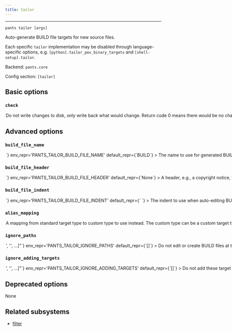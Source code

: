 ```yaml
---
title: tailor
---
```



---

```
pants tailor [args]
```

Auto-generate BUILD file targets for new source files.

Each specific `tailor` implementation may be disabled through language-specific options, e.g. `[python].tailor_pex_binary_targets` and `[shell-setup].tailor`.

Backend: <span className="color--primary">`pants.core`</span>

Config section: <span className="color--primary">`[tailor]`</span>

<span className={styles.options}>

## Basic options

### `check`

<Option
  cli_repr={`--[no-]tailor-check`}
  env_repr='PANTS_TAILOR_CHECK'
  default_repr={`False`}
>

Do not write changes to disk, only write back what would change. Return code 0 means there would be no changes, and 1 means that there would be.

</Option>

## Advanced options

### `build_file_name`

<Option
  cli_repr={`--tailor-build-file-name=<str>`}
  env_repr='PANTS_TAILOR_BUILD_FILE_NAME'
  default_repr={`BUILD`}
>

The name to use for generated BUILD files.

This must be compatible with `[GLOBAL].build_patterns`.

</Option>

### `build_file_header`

<Option
  cli_repr={`--tailor-build-file-header=<str>`}
  env_repr='PANTS_TAILOR_BUILD_FILE_HEADER'
  default_repr={`None`}
>

A header, e.g., a copyright notice, to add to the content of created BUILD files.

</Option>

### `build_file_indent`

<Option
  cli_repr={`--tailor-build-file-indent=<str>`}
  env_repr='PANTS_TAILOR_BUILD_FILE_INDENT'
  default_repr={`    `}
>

The indent to use when auto-editing BUILD files.

</Option>

### `alias_mapping`

<Option
  cli_repr={`--tailor-alias-mapping="{'key1': val1, 'key2': val2, ...}"`}
  env_repr='PANTS_TAILOR_ALIAS_MAPPING'
  default_repr={`{}`}
>

A mapping from standard target type to custom type to use instead. The custom type can be a custom target type or a macro that offers compatible functionality to the one it replaces (see https://www.pantsbuild.org/v2.13/docs/macros).

</Option>

### `ignore_paths`

<Option
  cli_repr={`--tailor-ignore-paths="['<str>', '<str>', ...]"`}
  env_repr='PANTS_TAILOR_IGNORE_PATHS'
  default_repr={`[]`}
>

Do not edit or create BUILD files at these paths.

Can use literal file names and/or globs, e.g. `['project/BUILD, 'ignore_me/**']`.

This augments the option `[GLOBAL].build_ignore`, which tells Pants to also not _read_ BUILD files at certain paths. In contrast, this option only tells Pants to not edit/create BUILD files at the specified paths.

</Option>

### `ignore_adding_targets`

<Option
  cli_repr={`--tailor-ignore-adding-targets="['<str>', '<str>', ...]"`}
  env_repr='PANTS_TAILOR_IGNORE_ADDING_TARGETS'
  default_repr={`[]`}
>

Do not add these target definitions.

Expects a list of target addresses that would normally be added by `tailor`, e.g. `['project:tgt']`. To find these names, you can run `tailor --check`, then combine the BUILD file path with the target&#x27;s name. For example, if `tailor` would add the target `bin` to `project/BUILD`, then the address would be `project:bin`. If the BUILD file is at the root of your repository, use `//` for the path, e.g. `//:bin`.

Does not work with macros.

</Option>

## Deprecated options

None

## Related subsystems

- [filter](../goals/filter.mdx)

</span>